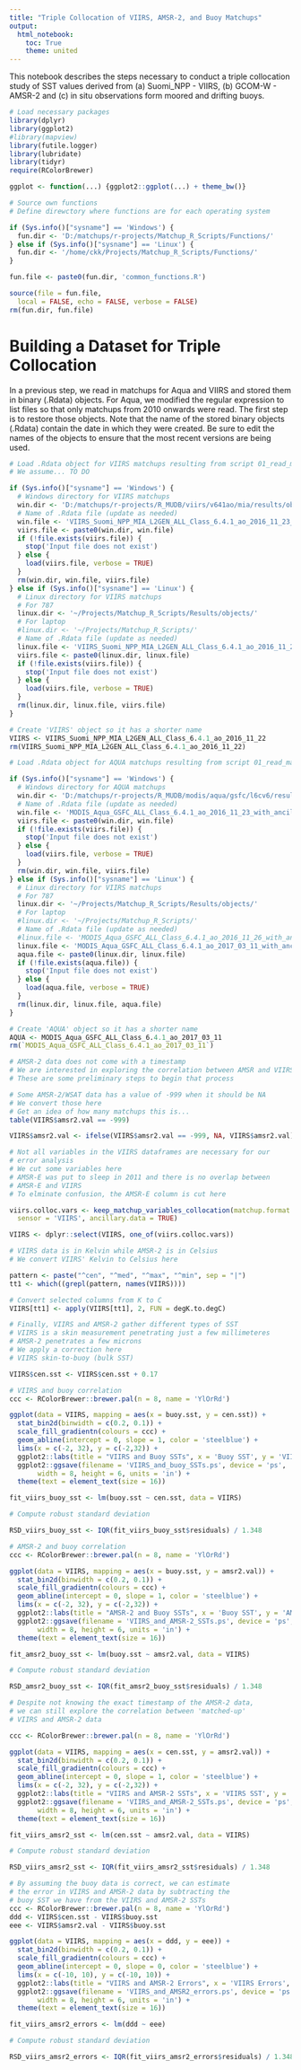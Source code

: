 ```yaml
---
title: "Triple Collocation of VIIRS, AMSR-2, and Buoy Matchups"
output:
  html_notebook:
    toc: True
    theme: united
---
```



This notebook describes the steps necessary to conduct a triple collocation
study of SST values derived from (a) Suomi_NPP - VIIRS, (b) GCOM-W - AMSR-2 and
(c) in situ observations form moored and drifting buoys.

```r
# Load necessary packages
library(dplyr)
library(ggplot2)
#library(mapview)
library(futile.logger)
library(lubridate)
library(tidyr)
require(RColorBrewer)

ggplot <- function(...) {ggplot2::ggplot(...) + theme_bw()}

# Source own functions
# Define direwctory where functions are for each operating system

if (Sys.info()["sysname"] == 'Windows') {
  fun.dir <- 'D:/matchups/r-projects/Matchup_R_Scripts/Functions/'
} else if (Sys.info()["sysname"] == 'Linux') {
  fun.dir <- '/home/ckk/Projects/Matchup_R_Scripts/Functions/'
}

fun.file <- paste0(fun.dir, 'common_functions.R')

source(file = fun.file,
  local = FALSE, echo = FALSE, verbose = FALSE)
rm(fun.dir, fun.file)
```


# Building a Dataset for Triple Collocation

In a previous step, we read in matchups for Aqua and VIIRS and stored them in
binary (.Rdata) objects. For Aqua, we modified the regular expression to list 
files so that only matchups from 2010 onwards were read. The first step is to
restore those objects. Note that the name of the stored binary objects (.Rdata)
contain the date in which they were created. Be sure to edit the names of the
objects to ensure that the most recent versions are being used.  

```r

# Load .Rdata object for VIIRS matchups resulting from script 01_read_matchups.R
# We assume... TO DO

if (Sys.info()["sysname"] == 'Windows') {
  # Windows directory for VIIRS matchups
  win.dir <- 'D:/matchups/r-projects/R_MUDB/viirs/v641ao/mia/results/objects/'
  # Name of .Rdata file (update as needed)
  win.file <- 'VIIRS_Suomi_NPP_MIA_L2GEN_ALL_Class_6.4.1_ao_2016_11_23_with_ancillary.Rdata'
  viirs.file <- paste0(win.dir, win.file)
  if (!file.exists(viirs.file)) {
    stop('Input file does not exist')
  } else {
    load(viirs.file, verbose = TRUE)
  }
  rm(win.dir, win.file, viirs.file)
} else if (Sys.info()["sysname"] == 'Linux') {
  # Linux directory for VIIRS matchups
  # For 787
  linux.dir <- '~/Projects/Matchup_R_Scripts/Results/objects/'
  # For laptop
  #linux.dir <- '~/Projects/Matchup_R_Scripts/'
  # Name of .Rdata file (update as needed)
  linux.file <- 'VIIRS_Suomi_NPP_MIA_L2GEN_ALL_Class_6.4.1_ao_2016_11_22_with_ancillary.Rdata'
  viirs.file <- paste0(linux.dir, linux.file)
  if (!file.exists(viirs.file)) {
    stop('Input file does not exist')
  } else {
    load(viirs.file, verbose = TRUE)
  }
  rm(linux.dir, linux.file, viirs.file)
}

# Create 'VIIRS' object so it has a shorter name
VIIRS <- VIIRS_Suomi_NPP_MIA_L2GEN_ALL_Class_6.4.1_ao_2016_11_22
rm(VIIRS_Suomi_NPP_MIA_L2GEN_ALL_Class_6.4.1_ao_2016_11_22)
```

```r
# Load .Rdata object for AQUA matchups resulting from script 01_read_matchups.R

if (Sys.info()["sysname"] == 'Windows') {
  # Windows directory for AQUA matchups
  win.dir <- 'D:/matchups/r-projects/R_MUDB/modis/aqua/gsfc/l6cv6/results/objects/'
  # Name of .Rdata file (update as needed)
  win.file <- 'MODIS_Aqua_GSFC_ALL_Class_6.4.1_ao_2016_11_23_with_ancillary.Rdata'
  viirs.file <- paste0(win.dir, win.file)
  if (!file.exists(viirs.file)) {
    stop('Input file does not exist')
  } else {
    load(viirs.file, verbose = TRUE)
  }
  rm(win.dir, win.file, viirs.file)
} else if (Sys.info()["sysname"] == 'Linux') {
  # Linux directory for VIIRS matchups
  # For 787
  linux.dir <- '~/Projects/Matchup_R_Scripts/Results/objects/'
  # For laptop
  #linux.dir <- '~/Projects/Matchup_R_Scripts/'
  # Name of .Rdata file (update as needed)
  #linux.file <- 'MODIS_Aqua_GSFC_ALL_Class_6.4.1_ao_2016_11_26_with_ancillary.Rdata'
  linux.file <- 'MODIS_Aqua_GSFC_ALL_Class_6.4.1_ao_2017_03_11_with_ancillary.Rdata'
  aqua.file <- paste0(linux.dir, linux.file)
  if (!file.exists(aqua.file)) {
    stop('Input file does not exist')
  } else {
    load(aqua.file, verbose = TRUE)
  }
  rm(linux.dir, linux.file, aqua.file)
}

# Create 'AQUA' object so it has a shorter name
AQUA <- MODIS_Aqua_GSFC_ALL_Class_6.4.1_ao_2017_03_11
rm(`MODIS_Aqua_GSFC_ALL_Class_6.4.1_ao_2017_03_11`)
```

```r
# AMSR-2 data does not come with a timestamp
# We are interested in exploring the correlation between AMSR and VIIRS data
# These are some preliminary steps to begin that process

# Some AMSR-2/WSAT data has a value of -999 when it should be NA
# We convert those here
# Get an idea of how many matchups this is...
table(VIIRS$amsr2.val == -999)

VIIRS$amsr2.val <- ifelse(VIIRS$amsr2.val == -999, NA, VIIRS$amsr2.val)

# Not all variables in the VIIRS dataframes are necessary for our
# error analysis
# We cut some variables here
# AMSR-E was put to sleep in 2011 and there is no overlap between
# AMSR-E and VIIRS
# To elminate confusion, the AMSR-E column is cut here

viirs.colloc.vars <- keep_matchup_variables_collocation(matchup.format = 'MIA_L2GEN',
  sensor = 'VIIRS', ancillary.data = TRUE)

VIIRS <- dplyr::select(VIIRS, one_of(viirs.colloc.vars))

# VIIRS data is in Kelvin while AMSR-2 is in Celsius
# We convert VIIRS' Kelvin to Celsius here

pattern <- paste("^cen", "^med", "^max", "^min", sep = "|")
tt1 <- which((grepl(pattern, names(VIIRS))))

# Convert selected columns from K to C
VIIRS[tt1] <- apply(VIIRS[tt1], 2, FUN = degK.to.degC)

# Finally, VIIRS and AMSR-2 gather different types of SST
# VIIRS is a skin measurement penetrating just a few millimeteres
# AMSR-2 penetrates a few microns
# We apply a correction here
# VIIRS skin-to-buoy (bulk SST)

VIIRS$cen.sst <- VIIRS$cen.sst + 0.17
```


```r
# VIIRS and buoy correlation
ccc <- RColorBrewer::brewer.pal(n = 8, name = 'YlOrRd')

ggplot(data = VIIRS, mapping = aes(x = buoy.sst, y = cen.sst)) +
  stat_bin2d(binwidth = c(0.2, 0.1)) +
  scale_fill_gradientn(colours = ccc) +
  geom_abline(intercept = 0, slope = 1, color = 'steelblue') +
  lims(x = c(-2, 32), y = c(-2,32)) +
  ggplot2::labs(title = "VIIRS and Buoy SSTs", x = 'Buoy SST', y = 'VIIRS SST') +
  ggplot2::ggsave(filename = 'VIIRS_and_buoy_SSTs.ps', device = 'ps',
       width = 8, height = 6, units = 'in') +
  theme(text = element_text(size = 16))

fit_viirs_buoy_sst <- lm(buoy.sst ~ cen.sst, data = VIIRS)

# Compute robust standard deviation

RSD_viirs_buoy_sst <- IQR(fit_viirs_buoy_sst$residuals) / 1.348
```


```r
# AMSR-2 and buoy correlation
ccc <- RColorBrewer::brewer.pal(n = 8, name = 'YlOrRd')

ggplot(data = VIIRS, mapping = aes(x = buoy.sst, y = amsr2.val)) +
  stat_bin2d(binwidth = c(0.2, 0.1)) +
  scale_fill_gradientn(colours = ccc) +
  geom_abline(intercept = 0, slope = 1, color = 'steelblue') +
  lims(x = c(-2, 32), y = c(-2,32)) +
  ggplot2::labs(title = "AMSR-2 and Buoy SSTs", x = 'Buoy SST', y = 'AMSR-2 SST') +
  ggplot2::ggsave(filename = 'VIIRS_and_AMSR-2_SSTs.ps', device = 'ps',
       width = 8, height = 6, units = 'in') +
  theme(text = element_text(size = 16))

fit_amsr2_buoy_sst <- lm(buoy.sst ~ amsr2.val, data = VIIRS)

# Compute robust standard deviation

RSD_amsr2_buoy_sst <- IQR(fit_amsr2_buoy_sst$residuals) / 1.348
```


```r
# Despite not knowing the exact timestamp of the AMSR-2 data, 
# we can still explore the correlation between 'matched-up'
# VIIRS and AMSR-2 data

ccc <- RColorBrewer::brewer.pal(n = 8, name = 'YlOrRd')

ggplot(data = VIIRS, mapping = aes(x = cen.sst, y = amsr2.val)) +
  stat_bin2d(binwidth = c(0.2, 0.1)) +
  scale_fill_gradientn(colours = ccc) +
  geom_abline(intercept = 0, slope = 1, color = 'steelblue') +
  lims(x = c(-2, 32), y = c(-2,32)) +
  ggplot2::labs(title = "VIIRS and AMSR-2 SSTs", x = 'VIIRS SST', y = 'AMSR-2 SST') +
  ggplot2::ggsave(filename = 'VIIRS_and_AMSR-2_SSTs.ps', device = 'ps',
       width = 8, height = 6, units = 'in') +
  theme(text = element_text(size = 16))

fit_viirs_amsr2_sst <- lm(cen.sst ~ amsr2.val, data = VIIRS)

# Compute robust standard deviation

RSD_viirs_amsr2_sst <- IQR(fit_viirs_amsr2_sst$residuals) / 1.348
```

```r

# By assuming the buoy data is correct, we can estimate
# the error in VIIRS and AMSR-2 data by subtracting the
# buoy SST we have from the VIIRS and AMSR-2 SSTs
ccc <- RColorBrewer::brewer.pal(n = 8, name = 'YlOrRd')
ddd <- VIIRS$cen.sst - VIIRS$buoy.sst
eee <- VIIRS$amsr2.val - VIIRS$buoy.sst

ggplot(data = VIIRS, mapping = aes(x = ddd, y = eee)) +
  stat_bin2d(binwidth = c(0.2, 0.1)) +
  scale_fill_gradientn(colours = ccc) +
  geom_abline(intercept = 0, slope = 0, color = 'steelblue') +
  lims(x = c(-10, 10), y = c(-10, 10)) +
  ggplot2::labs(title = "VIIRS and AMSR-2 Errors", x = 'VIIRS Errors', y = 'AMSR-2 Errors') +
  ggplot2::ggsave(filename = 'VIIRS_and_AMSR2_errors.ps', device = 'ps',
       width = 8, height = 6, units = 'in') +
  theme(text = element_text(size = 16))

fit_viirs_amsr2_errors <- lm(ddd ~ eee)

# Compute robust standard deviation

RSD_viirs_amsr2_errors <- IQR(fit_viirs_amsr2_errors$residuals) / 1.348
```
